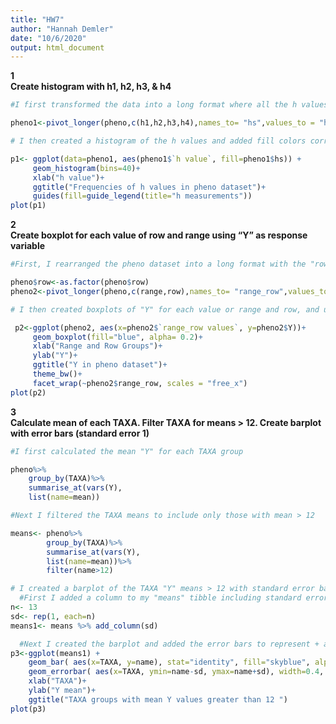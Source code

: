 ---
title: "HW7"
author: "Hannah Demler"
date: "10/6/2020"
output: html_document
---

**1**  
**Create histogram with h1, h2, h3, & h4**  

```{r}
#I first transformed the data into a long format where all the h values (h1, h2, h3, & h4) are in the same column named "h value"

pheno1<-pivot_longer(pheno,c(h1,h2,h3,h4),names_to= "hs",values_to = "h value")

# I then created a histogram of the h values and added fill colors corresponding to the different h measurements (h1-h4). I also increased the bins from 30 (default) to 40, and added titles to the plot, x axis, and legend

p1<- ggplot(data=pheno1, aes(pheno1$`h value`, fill=pheno1$hs)) + 
     geom_histogram(bins=40)+
     xlab("h value")+
     ggtitle("Frequencies of h values in pheno dataset")+
     guides(fill=guide_legend(title="h measurements"))
plot(p1)
```

**2**  
**Create boxplot for each value of row and range using "Y" as response variable**
```{r}
#First, I rearranged the pheno dataset into a long format with the "row" and "range" values in the same column

pheno$row<-as.factor(pheno$row)
pheno2<-pivot_longer(pheno,c(range,row),names_to= "range_row",values_to = "range_row values")

# I then created boxplots of "Y" for each value or range and row, and used the facet_wrap function to separate the plots for the range and row groups

 p2<-ggplot(pheno2, aes(x=pheno2$`range_row values`, y=pheno2$Y))+
     geom_boxplot(fill="blue", alpha= 0.2)+
     xlab("Range and Row Groups")+
     ylab("Y")+
     ggtitle("Y in pheno dataset")+
     theme_bw()+
     facet_wrap(~pheno2$range_row, scales = "free_x")
plot(p2)
```

**3**  
**Calculate mean of each TAXA. Filter TAXA for means > 12. Create barplot with error bars (standard error 1)**  
```{r}
#I first calculated the mean "Y" for each TAXA group

pheno%>%
    group_by(TAXA)%>%
    summarise_at(vars(Y),
    list(name=mean))

#Next I filtered the TAXA means to include only those with mean > 12

means<- pheno%>%
        group_by(TAXA)%>%
        summarise_at(vars(Y),
        list(name=mean))%>%
        filter(name>12)

# I created a barplot of the TAXA "Y" means > 12 with standard error bars of 1
  #First I added a column to my "means" tibble including standard error of 1 for each mean
n<- 13
sd<- rep(1, each=n)
means1<- means %>% add_column(sd)

  #Next I created the barplot and added the error bars to represent + and - 1 for each mean
p3<-ggplot(means1) +
    geom_bar( aes(x=TAXA, y=name), stat="identity", fill="skyblue", alpha=0.7) +
    geom_errorbar( aes(x=TAXA, ymin=name-sd, ymax=name+sd), width=0.4, colour="dark blue", size=1)+
    xlab("TAXA")+
    ylab("Y mean")+
    ggtitle("TAXA groups with mean Y values greater than 12 ")
plot(p3)
```


